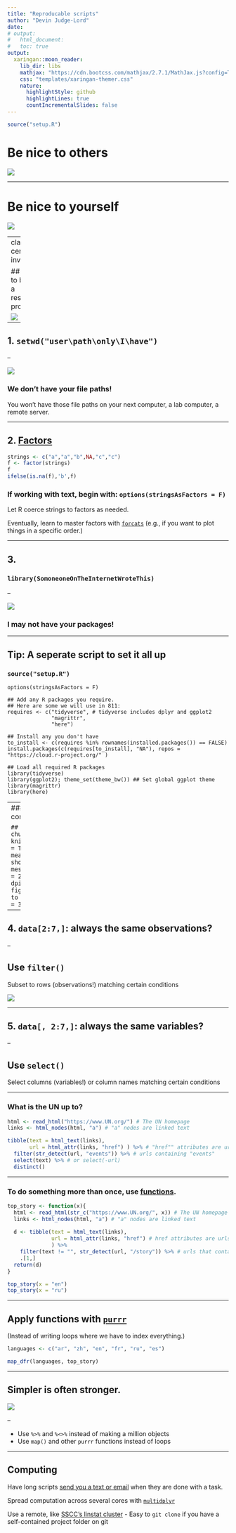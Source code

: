 ```yaml
---
title: "Reproducable scripts"
author: "Devin Judge-Lord"
date: 
# output: 
#   html_document:
#   toc: true
output:
  xaringan::moon_reader:
    lib_dir: libs
    mathjax: "https://cdn.bootcss.com/mathjax/2.7.1/MathJax.js?config=TeX-AMS_HTML"
    css: "templates/xaringan-themer.css"
    nature:
      highlightStyle: github
      highlightLines: true
      countIncrementalSlides: false
---
```


```r
source("setup.R")
```

# Be nice to others

![](https://imgs.xkcd.com/comics/exploits_of_a_mom.png)

---

# Be nice to yourself

![](http://www.phdcomics.com/comics/archive/phd031214s.gif)

---
class: center inverse

## How to break a research project

![](https://media.giphy.com/media/xUA7aLL1iKj62wBYTC/giphy.gif)

---

## 1. `setwd("user\path\only\I\have")`

--

![](https://media.giphy.com/media/146SJ7jy4BFXHy/giphy.gif)

### We don't have your file paths!
You won't have those file paths on your next computer, a lab computer, a remote server.

---

## 2. [Factors](https://www.r-bloggers.com/factors-are-not-first-class-citizens-in-r/)

```r
strings <- c("a","a","b",NA,"c","c")
f <- factor(strings)
f
ifelse(is.na(f),'b',f)
```

### If working with text, begin with: `options(stringsAsFactors = F)`

Let R coerce strings to factors as needed.

Eventually, learn to master factors with [`forcats`](https://forcats.tidyverse.org/) (e.g., if you want to plot things in a specific order.)

---

## 3. 
### `library(SomoneoneOnTheInternetWroteThis)`

--

![](https://media.giphy.com/media/l2R05FZf4dVOrgIaQ/giphy.gif)

### I may not have your packages!

---

## Tip: A seperate script to set it all up
### `source("setup.R")`

```
options(stringsAsFactors = F)

## Add any R packages you require. 
## Here are some we will use in 811:
requires <- c("tidyverse", # tidyverse includes dplyr and ggplot2
              "magrittr",
              "here")

## Install any you don't have
to_install <- c(requires %in% rownames(installed.packages()) == FALSE)
install.packages(c(requires[to_install], "NA"), repos = "https://cloud.r-project.org/" )
```


```
## Load all required R packages
library(tidyverse)
library(ggplot2); theme_set(theme_bw()) ## Set global ggplot theme
library(magrittr)
library(here)
```

---
### `source("setup.R")` continued:

```
## Set defaults for R chunks
knitr::opts_chunk$set(echo = TRUE, # echo = TRUE means that your code will show
                      warning=FALSE,
                      message=FALSE,
                      fig.retina = 2,
                      fig.align = "center", 
                      dpi = 100,
                      # fig.path='Figs/', ## where to save figures
                      fig.height = 3,
                      fig.width = 3)
```

---

## 4. `data[2:7,]`: always the same observations?

--

## Use `filter()`

Subset to rows (observations!) matching certain conditions

![](https://media.giphy.com/media/hO0L2DHNW1h4c/giphy.gif)


---

## 5. `data[, 2:7,]`: always the same variables?

--

## Use `select()`

Select columns (variables!) or column names matching certain conditions

---

### What is the UN up to?
```r
html <- read_html("https://www.UN.org/") # The UN homepage
links <- html_nodes(html, "a") # "a" nodes are linked text

tibble(text = html_text(links),
       url = html_attr(links, "href") ) %>% # "href"" attributes are urls
  filter(str_detect(url, "events")) %>% # urls containing "events"
  select(text) %>% # or select(-url)
  distinct() 
```

---

### To do something more than once, use [functions](https://r4ds.had.co.nz/functions.html#functions).


```r
top_story <- function(x){
  html <- read_html(str_c("https://www.UN.org/", x)) # The UN homepage
  links <- html_nodes(html, "a") # "a" nodes are linked text
  
  d <- tibble(text = html_text(links),
              url = html_attr(links, "href") # href attributes are urls
              ) %>% 
    filter(text != "", str_detect(url, "/story")) %>% # urls that contain "story"
    .[1,]
  return(d)
}
```

```r
top_story(x = "en")
top_story(x = "ru")
```
---

## Apply functions with [`purrr`](https://www.rstudio.com/resources/cheatsheets/#purrr) 
(Instead of writing loops where we have to index everything.)

```r
languages <- c("ar", "zh", "en", "fr", "ru", "es")

map_dfr(languages, top_story)
```
---

## Simpler is often stronger.
![](Figs/data_pipeline.png)

--

- Use `%>%` and `%<>%` instead of making a million objects
- Use `map()` and other `purrr` functions instead of loops

---

## Computing

Have long scripts [send you a text or email](https://github.com/jennybc/send-email-with-r) when they are done with a task.

Spread computation across several cores with [`multidplyr`](https://github.com/hadley/multidplyr/blob/master/vignettes/multidplyr.md)

Use a remote, like [SSCC's linstat cluster](https://www.ssc.wisc.edu/sscc/pubs/linstat.htm)
- Easy to `git clone` if you have a self-contained project folder on git


